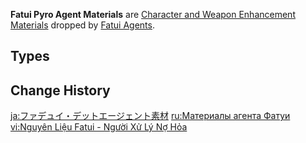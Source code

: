 {{Terminology Infobox
|image        = <gallery>
Item Hunter's Sacrificial Knife.png|Hunter
Item Agent's Sacrificial Knife.png|Agent
Item Inspector's Sacrificial Knife.png|Inspector
</gallery>
|type         = Item Groups
|type2        = Character and Weapon Enhancement Materials
|type3        = Character and Weapon Enhancement Material Groups
|source1      = [[Fatui Agents]]
}}
'''Fatui Pyro Agent Materials''' are [[Character and Weapon Enhancement Material]]s dropped by [[Fatui Agents]].

==Types==
{{Material Quality
|2=Hunter's Sacrificial Knife
|3=Agent's Sacrificial Knife
|4=Inspector's Sacrificial Knife
}}

==Change History==
{{Change History|1.0}}
[[Category:Fatui Pyro Agent Materials| ]]

[[ja:ファデュイ・デットエージェント素材]]
[[ru:Материалы агента Фатуи]]
[[vi:Nguyên Liệu Fatui - Người Xử Lý Nợ Hỏa]]